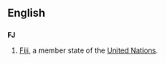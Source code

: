 {{see|fJ|.fj}}
==English==
==={{abbreviation}}===
'''FJ'''
#[[Fiji]], a member state of the [[United Nations]].